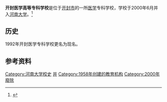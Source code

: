 '''开封医学高等专科学校'''是位于[[开封市|开封市]]的一所[[医学|医学]]专科学校，学校于2000年6月并入[[河南大学|河南大学]]。<ref >{{cite web |url=http://www.huaue.com/xxjj/200399150148.htm |language= |title=河南大学 |publisher=华禹教育网 |date=2003年9月9日 |accessdate= |archive-date=2015年9月24日 |archive-url=https://web.archive.org/web/20150924031715/http://www.huaue.com/xxjj/200399150148.htm |dead-url=no }}</ref>

== 历史 ==
1992年开封医学专科学校更名为现名。

== 参考资料 ==
{{reflist}}

{{河南大学}}
[[Category:河南大学校史|Category:河南大学校史]]
[[Category:河南医学院校|并]]
[[Category:1958年创建的教育机构|Category:1958年创建的教育机构]]
[[Category:2000年廢除|Category:2000年廢除]]